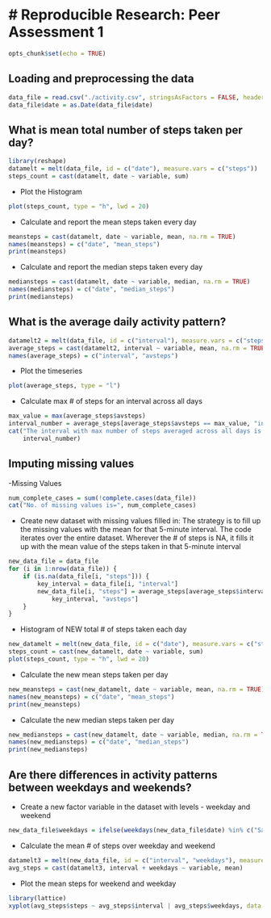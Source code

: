 # Reproducible Research: Peer Assessment 1
==========================================

```r
opts_chunk$set(echo = TRUE)
```
## Loading and preprocessing the data
```r
data_file = read.csv("./activity.csv", stringsAsFactors = FALSE, header = TRUE, na.string = "NA")
data_file$date = as.Date(data_file$date)
```

## What is mean total number of steps taken per day?
```r
library(reshape)
datamelt = melt(data_file, id = c("date"), measure.vars = c("steps"))
steps_count = cast(datamelt, date ~ variable, sum)
```

- Plot the Histogram
```r
plot(steps_count, type = "h", lwd = 20)
```

- Calculate and report the mean steps taken every day
```r
meansteps = cast(datamelt, date ~ variable, mean, na.rm = TRUE)
names(meansteps) = c("date", "mean_steps")
print(meansteps)
```

- Calculate and report the median steps taken every day
```r
mediansteps = cast(datamelt, date ~ variable, median, na.rm = TRUE)
names(mediansteps) = c("date", "median_steps")
print(mediansteps)
```

## What is the average daily activity pattern?
```r
datamelt2 = melt(data_file, id = c("interval"), measure.vars = c("steps"))
average_steps = cast(datamelt2, interval ~ variable, mean, na.rm = TRUE)
names(average_steps) = c("interval", "avsteps")
```

- Plot the timeseries
```r
plot(average_steps, type = "l")
```

- Calculate max # of steps for an interval across all days 
```r
max_value = max(average_steps$avsteps)
interval_number = average_steps[average_steps$avsteps == max_value, "interval"]
cat("The interval with max number of steps averaged across all days is = ", 
    interval_number)
```
## Imputing missing values

-Missing Values
```r
num_complete_cases = sum(!complete.cases(data_file))
cat("No. of missing values is=", num_complete_cases)
```
- Create new dataset with missing values filled in: The strategy is to fill up the missing values with the mean for that 5-minute interval. The code iterates over the entire dataset. Wherever the # of steps is NA, it fills it up with the mean value of the steps taken in that 5-minute interval
```r
new_data_file = data_file
for (i in 1:nrow(data_file)) {
    if (is.na(data_file[i, "steps"])) {
        key_interval = data_file[i, "interval"]
        new_data_file[i, "steps"] = average_steps[average_steps$interval == 
            key_interval, "avsteps"]
    }
}
```

- Histogram of NEW total # of steps taken each day
```r
new_datamelt = melt(new_data_file, id = c("date"), measure.vars = c("steps"))
steps_count = cast(new_datamelt, date ~ variable, sum)
plot(steps_count, type = "h", lwd = 20)
```

- Calculate the new mean steps taken per day
```r
new_meansteps = cast(new_datamelt, date ~ variable, mean, na.rm = TRUE)
names(new_meansteps) = c("date", "mean_steps")
print(new_meansteps)
```

- Calculate the new median steps taken per day
```r
new_mediansteps = cast(new_datamelt, date ~ variable, median, na.rm = TRUE)
names(new_mediansteps) = c("date", "median_steps")
print(new_mediansteps)
```

## Are there differences in activity patterns between weekdays and weekends?
- Create a new factor variable in the dataset with levels - weekday and weekend
```r
new_data_file$weekdays = ifelse(weekdays(new_data_file$date) %in% c("Saturday", "Sunday"), "weekend", "weekday")
```
- Calculate the mean # of steps over weekday and weekend
```r
datamelt3 = melt(new_data_file, id = c("interval", "weekdays"), measure.vars = c("steps"))
avg_steps = cast(datamelt3, interval + weekdays ~ variable, mean)
```
- Plot the mean steps for weekend and weekday
```r
library(lattice)
xyplot(avg_steps$steps ~ avg_steps$interval | avg_steps$weekdays, data = avg_steps, layout = c(1, 2), type = "l", xlab = "Interval", ylab = "Number of Steps")
```